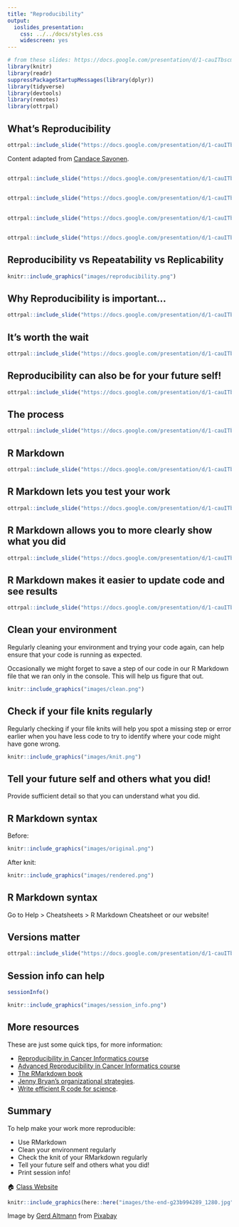 ```yaml
---
title: "Reproducibility"
output:
  ioslides_presentation:
    css: ../../docs/styles.css
    widescreen: yes
--- 
```




```r
# from these slides: https://docs.google.com/presentation/d/1-cauITbscmnDEDt5IqrZOLlCjyhzEOZY5fqwVY7l8tQ/edit?usp=sharing
library(knitr)
library(readr)
suppressPackageStartupMessages(library(dplyr))
library(tidyverse)
library(devtools)
library(remotes)
library(ottrpal)
```

## What's Reproducibility

```r
ottrpal::include_slide("https://docs.google.com/presentation/d/1-cauITbscmnDEDt5IqrZOLlCjyhzEOZY5fqwVY7l8tQ/edit#slide=id.gf1accd298e_0_146")
```

Content adapted from [Candace Savonen](https://www.cansavvy.com/).

##

```r
ottrpal::include_slide("https://docs.google.com/presentation/d/1-cauITbscmnDEDt5IqrZOLlCjyhzEOZY5fqwVY7l8tQ/edit#slide=id.gf1accd298e_0_0")
```

##

```r
ottrpal::include_slide("https://docs.google.com/presentation/d/1-cauITbscmnDEDt5IqrZOLlCjyhzEOZY5fqwVY7l8tQ/edit#slide=id.gf1accd298e_0_413")
```

## 

```r
ottrpal::include_slide("https://docs.google.com/presentation/d/1-cauITbscmnDEDt5IqrZOLlCjyhzEOZY5fqwVY7l8tQ/edit#slide=id.gf1accd298e_0_368")
```

## 

```r
ottrpal::include_slide("https://docs.google.com/presentation/d/1-cauITbscmnDEDt5IqrZOLlCjyhzEOZY5fqwVY7l8tQ/edit#slide=id.gf1accd298e_0_464")
```

## Reproducibility vs Repeatability vs Replicability

```r
knitr::include_graphics("images/reproducibility.png")
```

## Why Reproducibility is important...

```r
ottrpal::include_slide("https://docs.google.com/presentation/d/1-cauITbscmnDEDt5IqrZOLlCjyhzEOZY5fqwVY7l8tQ/edit#slide=id.gf1accd298e_0_673")
```

## It's worth the wait

```r
ottrpal::include_slide("https://docs.google.com/presentation/d/1-cauITbscmnDEDt5IqrZOLlCjyhzEOZY5fqwVY7l8tQ/edit#slide=id.gf7bed24491_1_38")
```


## Reproducibility can also be for your future self!

```r
ottrpal::include_slide("https://docs.google.com/presentation/d/1-cauITbscmnDEDt5IqrZOLlCjyhzEOZY5fqwVY7l8tQ/edit#slide=id.gf1cd772e00_0_330")
```

## The process

```r
ottrpal::include_slide("https://docs.google.com/presentation/d/1-cauITbscmnDEDt5IqrZOLlCjyhzEOZY5fqwVY7l8tQ/edit#slide=id.g10ab57f2c44_0_221")
```

## R Markdown

```r
ottrpal::include_slide("https://docs.google.com/presentation/d/1-cauITbscmnDEDt5IqrZOLlCjyhzEOZY5fqwVY7l8tQ/edit#slide=id.g10ab57f2c44_0_0")
```

## R Markdown lets you test your work

```r
ottrpal::include_slide("https://docs.google.com/presentation/d/1-cauITbscmnDEDt5IqrZOLlCjyhzEOZY5fqwVY7l8tQ/edit#slide=id.gf8f405fdab_0_186")
```

## R Markdown allows you to more clearly show what you did

```r
ottrpal::include_slide("https://docs.google.com/presentation/d/1-cauITbscmnDEDt5IqrZOLlCjyhzEOZY5fqwVY7l8tQ/edit#slide=id.gf8f405fdab_0_102")
```

## R Markdown makes it easier to update code and see results

```r
ottrpal::include_slide("https://docs.google.com/presentation/d/1-cauITbscmnDEDt5IqrZOLlCjyhzEOZY5fqwVY7l8tQ/edit#slide=id.gf9440130d0_0_0")
```



## Clean your environment

Regularly cleaning your environment and trying your code again, can help ensure that your code is running as expected.

Occasionally we might forget to save a step of our code in our R Markdown file that we ran only in the console. This will help us figure that out.

```r
knitr::include_graphics("images/clean.png")
```

## Check if your file knits regularly

Regularly checking if your file knits will help you spot a missing step or error earlier when you have less code to try to identify where your code might have gone wrong.

```r
knitr::include_graphics("images/knit.png")
```

## Tell your future self and others what you did!

Provide sufficient detail so that you can understand what you did.

## R Markdown syntax

Before:
```r
knitr::include_graphics("images/original.png")
```

After knit:
```r
knitr::include_graphics("images/rendered.png")
```

## R Markdown syntax

Go to Help > Cheatsheets > R Markdown Cheatsheet or our website!


## Versions matter

```r
ottrpal::include_slide("https://docs.google.com/presentation/d/1-cauITbscmnDEDt5IqrZOLlCjyhzEOZY5fqwVY7l8tQ/edit#slide=id.gf62875ddf7_0_404")
```

## Session info can help

```r
sessionInfo()
```


```r
knitr::include_graphics("images/session_info.png")
```


## More resources

These are just some quick tips, for more information:

- [Reproducibility in Cancer Informatics course](https://jhudatascience.org/Reproducibility_in_Cancer_Informatics/)
- [Advanced Reproducibility in Cancer Informatics course](https://jhudatascience.org/Adv_Reproducibility_in_Cancer_Informatics)
- [The RMarkdown book](https://bookdown.org/yihui/rmarkdown/)
- [Jenny Bryan's organizational strategies](https://www.stat.ubc.ca/~jenny/STAT545A/block19_codeFormattingOrganization.html).
- [Write efficient R code for science](https://www.earthdatascience.org/courses/earth-analytics/automate-science-workflows/write-efficient-code-for-science-r/).

## Summary

To help make your work more reproducible:

- Use RMarkdown
- Clean your environment regularly
- Check the knit of your RMarkdown regularly
- Tell your future self and others what you did!
- Print session info!

🏠 [Class Website](https://jhudatascience.org/intro_to_r/)

```r
knitr::include_graphics(here::here("images/the-end-g23b994289_1280.jpg"))
```

Image by <a href="https://pixabay.com/users/geralt-9301/?utm_source=link-attribution&amp;utm_medium=referral&amp;utm_campaign=image&amp;utm_content=812226">Gerd Altmann</a> from <a href="https://pixabay.com//?utm_source=link-attribution&amp;utm_medium=referral&amp;utm_campaign=image&amp;utm_content=812226">Pixabay</a>
